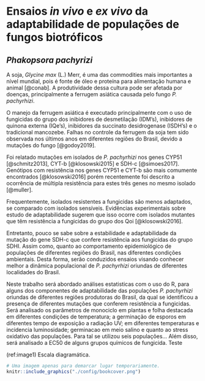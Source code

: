 # Ensaios *in vivo* e *ex vivo* da adaptabilidade de populações de fungos biotróficos

## *Phakopsora pachyrizi*

A soja, *Glycine max* (L.) Merr, é uma das commodities mais importantes a nível mundial, pois é fonte de óleo e proteína para alimentação humana e animal [@conab]. A produtividade dessa cultura pode ser afetada por doenças, principalmente a ferrugem asiática causada pelo fungo *P. pachyrhizi*.

O manejo da ferrugem asiática é executado principalmente com o uso de fungicidas do grupo dos inibidores de desmetilação (IDM’s), inibidores de quinona externa (IQe’s), inibidores da succinato desidrogenase (ISDH’s) e o tradicional mancozebe. Falhas no controle da ferrugem da soja tem sido observada nos últimos anos em diferentes regiões do Brasil, devido a mutações do fungo [@godoy2019].

Foi relatado mutações em isolados de *P. pachyrhizi* nos genes CYP51 [@schmitz2013], CYT-b [@klosowski2015] e SDH-c [@simoes2017]. Genótipos com resistência nos genes CYP51 e CYT-b são mais comumente encontrados [@klosowski2016] porém recentemente foi descrito a ocorrência de múltipla resistência para estes três genes no mesmo isolado [@muller].

Frequentemente, isolados resistentes a fungicidas são menos adaptados, se comparado com isolados sensíveis. Evidências experimentais sobre estudo de adaptabilidade sugerem que isso ocorre com isolados mutantes que têm resistência a fungicidas do grupo dos Qoi [@klosowski2016].

Entretanto, pouco se sabe sobre a estabilidade e adaptabilidade da mutação do gene SDH-c que confere resistência aos fungicidas do grupo SDHI. Assim como, quanto ao comportamento epidemiológico de populações de diferentes regiões do Brasil, nas diferentes condições ambientais. Desta forma, serão conduzidos ensaios visando conhecer melhor a dinâmica populacional de *P. pachyrhizi* oriundas de diferentes localidades do Brasil.

Neste trabalho será abordado análises estatisticas com o uso do R, para alguns dos componentes de adaptabilidade das populações *P. pachyrhizi* oriundas de diferentes regiões produtoras do Brasil, da qual se identificou a presença de diferentes mutações que conferem resistência a fungicidas. Será analisado os parâmetros de monociclo em plantas e folha destacada em diferentes condições de temperatura; a germinação de esporos em diferentes tempo de exposição a radiação UV; em diferentes temperaturas e incidencia luminosidade; germinacao em meio salino e quanto ao stress oxidativo das populações. Para tal se utilizou seis populações... Além disso, será analisado a EC50 de alguns grupos químicos de fungicida. Teste

(ref:image1) Escala diagramática.

```r
# Uma imagem apenas para demarcar lugar temporariamente.
knitr::include_graphics("./config/bookcover.png")
```
